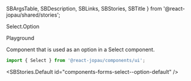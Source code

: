   SBArgsTable,
  SBDescription,
  SBLinks,
  SBStories,
  SBTitle
} from '@react-jopau/shared/stories';

<SBTitle>Select.Option</SBTitle>

<SBLinks>
  <SBLinks.Item href="components-forms-select--option-default">Playground</SBLinks.Item>
</SBLinks>

<SBDescription>Component that is used as an option in a Select component.</SBDescription>

```jsx dark
import { Select } from '@react-jopau/components/ui';
```

<SBStories.Default id="components-forms-select--option-default" />

<SBArgsTable component={Select.Option} />

<SBStories>
  <SBStories.Item label="[Option] Disabled" id="components-forms-select--option-disabled" />
</SBStories>
